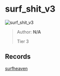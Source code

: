 
# surf_shit_v3

![surf_shit_v3](https://raw.githubusercontent.com/Sayt123/SurfMapPics/Maps-and-bonuses/csgo/surf_shit_v3.jpg)

> Author: **N/A**
>
> Tier 3

## Records

[surfheaven](https://surfheaven.eu/map/surf_shit_v3)
